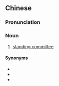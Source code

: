 {{also|常设委员会}}
==Chinese==
{{zh-forms|s=常设委员会|type=23}}

===Pronunciation===
{{zh-pron
|m=chángshè wěiyuánhuì
|c=soeng4 cit3 wai2 jyun4 wui6-2
|cat=n
}}

===Noun===
{{zh-noun}}

# [[standing committee]]

====Synonyms====
* {{zh-l|常委}}
* {{zh-l|常委會}}
* {{zh-l|常務委員會}}